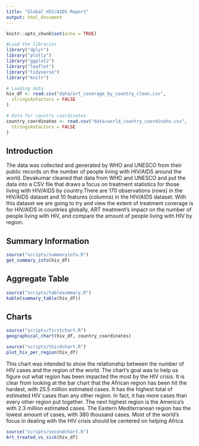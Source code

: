 ```yaml
---
title: "Global HIV/AIDS Report"
output: html_document
---
```


```r
knitr::opts_chunk$set(echo = TRUE)

#Load the libraries
library("dplyr")
library("plotly")
library("ggplot2")
library("leaflet")
library("tidyverse")
library("knitr")

# Loading data
hiv_df <- read.csv("data/art_coverage_by_country_clean.csv",
  stringsAsFactors = FALSE
)

# Data for country coordinates
country_coordinates <- read.csv("data/world_country_coordinate.csv",
  stringsAsFactors = FALSE
)
```

## Introduction 
The data was collected and generated by WHO and UNESCO from their public records on the number of people living with HIV/AIDS around the world. Devakumar cleaned that data from WHO and UNESCO and put the data into a CSV file that draws a focus on treatment statistics for those living with HIV/AIDS by country.There are 170 observations (rows) in the HIV/AIDS dataset and 10 features (columns) in the HIV/AIDS dataset. With this dataset
we are going to try and view the extent of treatment coverage is for HIV/AIDS in countries globally, ART treatment's impact on the number of people living with HIV, and compare the amount of people living with HIV by region.

## Summary Information

```r
source("scripts/summaryinfo.R")
get_summary_info(hiv_df)
```

## Aggregate Table

```r
source("scripts/tablesummary.R")
kable(summary_table(hiv_df))
```

## Charts

```r
source("scripts/firstchart.R")
geographical_chart(hiv_df, country_coordinates)
```

```r
source("scripts/thirdchart.R")
plot_hiv_per_region(hiv_df)
```
This chart was intended to show the relationship between the number of HIV cases
and the region of the world. The chart's goal was to help us figure out what 
region has been impacted the most by the HIV crisis. It is clear from looking at 
the bar chart that the African region has been hit the hardest, with 25.5 
million estimated cases. It has the highest total of estimated HIV cases than 
any other region. In fact, it has more cases than every other region put 
together. The next highest region is the America's with 2.3 million estimated 
cases. The Eastern Mediterranean region has the lowest amount of cases, with 
380 thousand cases. Most of the world's focus in dealing with the HIV crisis 
should be centered on helping Africa. 

```r
source("scripts/secondchart.R")
Art_treated_vs_sick(hiv_df)
```
